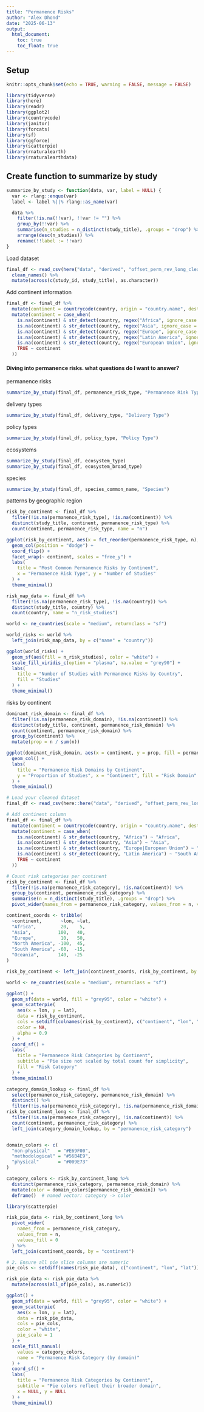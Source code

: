 ```yaml
---
title: "Permanence Risks"
author: "Alex Dhond"
date: "2025-06-13"
output:
  html_document:
    toc: true
    toc_float: true
---
```


## Setup
```r
knitr::opts_chunk$set(echo = TRUE, warning = FALSE, message = FALSE)

library(tidyverse)
library(here)
library(readr)
library(ggplot2)
library(countrycode)
library(janitor)
library(forcats)
library(sf)
library(ggforce)
library(scatterpie)
library(rnaturalearth)
library(rnaturalearthdata)
```

## Create function to summarize by study
```r
summarize_by_study <- function(data, var, label = NULL) {
  var <- rlang::enquo(var)
  label <- label %||% rlang::as_name(var)

  data %>%
    filter(!is.na(!!var), !!var != "") %>%
    group_by(!!var) %>%
    summarise(n_studies = n_distinct(study_title), .groups = "drop") %>%
    arrange(desc(n_studies)) %>%
    rename(!!label := !!var)
}

```

Load dataset
```r
final_df <- read_csv(here("data", "derived", "offset_perm_rev_long_cleaned.csv")) %>%
  clean_names() %>%
  mutate(across(c(study_id, study_title), as.character))
```

Add continent information
```r
final_df <- final_df %>%
  mutate(continent = countrycode(country, origin = "country.name", destination = "continent")) %>%
  mutate(continent = case_when(
    is.na(continent) & str_detect(country, regex("Africa", ignore_case = TRUE))         ~ "Africa",
    is.na(continent) & str_detect(country, regex("Asia", ignore_case = TRUE))           ~ "Asia",
    is.na(continent) & str_detect(country, regex("Europe", ignore_case = TRUE))         ~ "Europe",
    is.na(continent) & str_detect(country, regex("Latin America", ignore_case = TRUE))  ~ "South America",
    is.na(continent) & str_detect(country, regex("European Union", ignore_case = TRUE)) ~ "Europe",
    TRUE ~ continent
  ))

```



#### Diving into permanence risks. what questions do I want to answer?

permanence risks
```r
summarize_by_study(final_df, permanence_risk_type, "Permanence Risk Type")

```

delivery types
```r
summarize_by_study(final_df, delivery_type, "Delivery Type")

```

policy types
```r
summarize_by_study(final_df, policy_type, "Policy Type")

```


ecosystems
```r
summarize_by_study(final_df, ecosystem_type)
summarize_by_study(final_df, ecosystem_broad_type)
```


species 
```r
summarize_by_study(final_df, species_common_name, "Species")

```

patterns by geographic region
```r
risk_by_continent <- final_df %>%
  filter(!is.na(permanence_risk_type), !is.na(continent)) %>%
  distinct(study_title, continent, permanence_risk_type) %>%
  count(continent, permanence_risk_type, name = "n")

ggplot(risk_by_continent, aes(x = fct_reorder(permanence_risk_type, n), y = n, fill = continent)) +
  geom_col(position = "dodge") +
  coord_flip() +
  facet_wrap(~ continent, scales = "free_y") +
  labs(
    title = "Most Common Permanence Risks by Continent",
    x = "Permanence Risk Type", y = "Number of Studies"
  ) +
  theme_minimal()

```

```r

risk_map_data <- final_df %>%
  filter(!is.na(permanence_risk_type), !is.na(country)) %>%
  distinct(study_title, country) %>%
  count(country, name = "n_risk_studies")

world <- ne_countries(scale = "medium", returnclass = "sf")

world_risks <- world %>%
  left_join(risk_map_data, by = c("name" = "country"))

ggplot(world_risks) +
  geom_sf(aes(fill = n_risk_studies), color = "white") +
  scale_fill_viridis_c(option = "plasma", na.value = "grey90") +
  labs(
    title = "Number of Studies with Permanence Risks by Country",
    fill = "Studies"
  ) +
  theme_minimal()

```
risks by continent
```r
dominant_risk_domain <- final_df %>%
  filter(!is.na(permanence_risk_domain), !is.na(continent)) %>%
  distinct(study_title, continent, permanence_risk_domain) %>%
  count(continent, permanence_risk_domain) %>%
  group_by(continent) %>%
  mutate(prop = n / sum(n))

ggplot(dominant_risk_domain, aes(x = continent, y = prop, fill = permanence_risk_domain)) +
  geom_col() +
  labs(
    title = "Permanence Risk Domains by Continent",
    y = "Proportion of Studies", x = "Continent", fill = "Risk Domain"
  ) +
  theme_minimal()

```


```r
# Load your cleaned dataset
final_df <- read_csv(here::here("data", "derived", "offset_perm_rev_long_cleaned.csv"))

# Add continent column
final_df <- final_df %>%
  mutate(continent = countrycode(country, origin = "country.name", destination = "continent")) %>%
  mutate(continent = case_when(
    is.na(continent) & str_detect(country, "Africa") ~ "Africa",
    is.na(continent) & str_detect(country, "Asia") ~ "Asia",
    is.na(continent) & str_detect(country, "Europe|European Union") ~ "Europe",
    is.na(continent) & str_detect(country, "Latin America") ~ "South America",
    TRUE ~ continent
  ))

# Count risk categories per continent
risk_by_continent <- final_df %>%
  filter(!is.na(permanence_risk_category), !is.na(continent)) %>%
  group_by(continent, permanence_risk_category) %>%
  summarise(n = n_distinct(study_title), .groups = "drop") %>%
  pivot_wider(names_from = permanence_risk_category, values_from = n, values_fill = 0)

```

```r
continent_coords <- tribble(
  ~continent,       ~lon, ~lat,
  "Africa",         20,    5,
  "Asia",          100,   40,
  "Europe",         10,   50,
  "North America", -100,  45,
  "South America", -60,  -15,
  "Oceania",       140,  -25
)

risk_by_continent <- left_join(continent_coords, risk_by_continent, by = "continent")

world <- ne_countries(scale = "medium", returnclass = "sf")

ggplot() +
  geom_sf(data = world, fill = "grey95", color = "white") +
  geom_scatterpie(
    aes(x = lon, y = lat),
    data = risk_by_continent,
    cols = setdiff(colnames(risk_by_continent), c("continent", "lon", "lat")),
    color = NA,
    alpha = 0.9
  ) +
  coord_sf() +
  labs(
    title = "Permanence Risk Categories by Continent",
    subtitle = "Pie size not scaled by total count for simplicity",
    fill = "Risk Category"
  ) +
  theme_minimal()

```

```r
category_domain_lookup <- final_df %>%
  select(permanence_risk_category, permanence_risk_domain) %>%
  distinct() %>%
  filter(!is.na(permanence_risk_category), !is.na(permanence_risk_domain))
risk_by_continent_long <- final_df %>%
  filter(!is.na(permanence_risk_category), !is.na(continent)) %>%
  count(continent, permanence_risk_category) %>%
  left_join(category_domain_lookup, by = "permanence_risk_category")


domain_colors <- c(
  "non-physical"   = "#E69F00",
  "methodological" = "#56B4E9",
  "physical"       = "#009E73"
)

category_colors <- risk_by_continent_long %>%
  distinct(permanence_risk_category, permanence_risk_domain) %>%
  mutate(color = domain_colors[permanence_risk_domain]) %>%
  deframe()  # named vector: category -> color

library(scatterpie)

risk_pie_data <- risk_by_continent_long %>%
  pivot_wider(
    names_from = permanence_risk_category,
    values_from = n,
    values_fill = 0
  ) %>%
  left_join(continent_coords, by = "continent")

# 2. Ensure all pie slice columns are numeric
pie_cols <- setdiff(names(risk_pie_data), c("continent", "lon", "lat"))

risk_pie_data <- risk_pie_data %>%
  mutate(across(all_of(pie_cols), as.numeric))


```

```r
ggplot() +
  geom_sf(data = world, fill = "grey95", color = "white") +
  geom_scatterpie(
    aes(x = lon, y = lat),
    data = risk_pie_data,
    cols = pie_cols,
    color = "white",
    pie_scale = 1
  ) +
  scale_fill_manual(
    values = category_colors,
    name = "Permanence Risk Category (by domain)"
  ) +
  coord_sf() +
  labs(
    title = "Permanence Risk Categories by Continent",
    subtitle = "Pie colors reflect their broader domain",
    x = NULL, y = NULL
  ) +
  theme_minimal()

```

